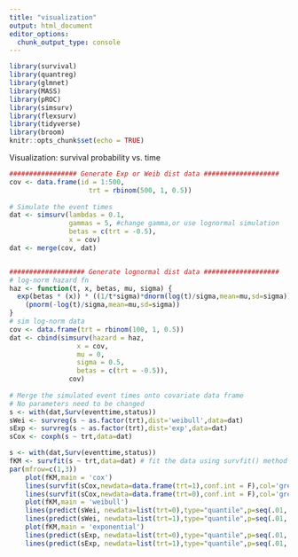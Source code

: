 ```yaml
---
title: "visualization"
output: html_document
editor_options: 
  chunk_output_type: console
---
```


```r
library(survival)
library(quantreg)
library(glmnet)
library(MASS)
library(pROC)
library(simsurv)
library(flexsurv)
library(tidyverse)
library(broom)
knitr::opts_chunk$set(echo = TRUE)
```

Visualization: survival probability vs. time 
```r
################# Generate Exp or Weib dist data ###################
cov <- data.frame(id = 1:500,
                    trt = rbinom(500, 1, 0.5))
  
# Simulate the event times
dat <- simsurv(lambdas = 0.1, 
               gammas = 5, #change gamma,or use lognormal simulation
               betas = c(trt = -0.5), 
               x = cov)
dat <- merge(cov, dat)


################### Generate lognormal dist data ###################
# log-norm hazard fn
haz <- function(t, x, betas, mu, sigma) {
  exp(betas * (x)) * ((1/t*sigma)*dnorm(log(t)/sigma,mean=mu,sd=sigma))/
    (pnorm(-log(t)/sigma,mean=mu,sd=sigma))
}
# sim log-norm data
cov <- data.frame(trt = rbinom(100, 1, 0.5))
dat <- cbind(simsurv(hazard = haz, 
                 x = cov,
                 mu = 0, 
                 sigma = 0.5,
                 betas = c(trt = -0.5)), 
               cov)
  
# Merge the simulated event times onto covariate data frame
# No parameters need to be changed
s <- with(dat,Surv(eventtime,status))
sWei <- survreg(s ~ as.factor(trt),dist='weibull',data=dat)
sExp <- survreg(s ~ as.factor(trt),dist='exp',data=dat)
sCox <- coxph(s ~ trt,data=dat)
```

```r
s <- with(dat,Surv(eventtime,status))
fKM <- survfit(s ~ trt,data=dat) # fit the data using survfit() method in black line as reference.
par(mfrow=c(1,3))
    plot(fKM,main = 'cox')
    lines(survfit(sCox,newdata=data.frame(trt=1),conf.int = F),col='green')
    lines(survfit(sCox,newdata=data.frame(trt=0),conf.int = F),col='green')
    plot(fKM,main = 'weibull')
    lines(predict(sWei, newdata=list(trt=0),type="quantile",p=seq(.01,.99,by=.01)),seq(.99,.01,by=-.01),col="red")
    lines(predict(sWei, newdata=list(trt=1),type="quantile",p=seq(.01,.99,by=.01)),seq(.99,.01,by=-.01),col="red")
    plot(fKM,main = 'exponential')
    lines(predict(sExp, newdata=list(trt=0),type="quantile",p=seq(.01,.99,by=.01)),seq(.99,.01,by=-.01),col="blue")
    lines(predict(sExp, newdata=list(trt=1),type="quantile",p=seq(.01,.99,by=.01)),seq(.99,.01,by=-.01),col="blue")
```
